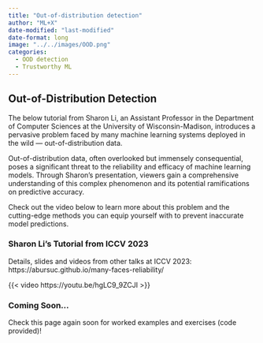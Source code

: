 ```yaml
---
title: "Out-of-distribution detection"
author: "ML+X"
date-modified: "last-modified"
date-format: long
image: "../../images/OOD.png"
categories:
  - OOD detection
  - Trustworthy ML
---
```

## Out-of-Distribution Detection
The below tutorial from Sharon Li, an Assistant Professor in the Department of Computer Sciences at the University of Wisconsin-Madison, introduces a pervasive problem faced by many machine learning systems deployed in the wild — out-of-distribution data.

Out-of-distribution data, often overlooked but immensely consequential, poses a significant threat to the reliability and efficacy of machine learning models. Through Sharon's presentation, viewers gain a comprehensive understanding of this complex phenomenon and its potential ramifications on predictive accuracy.

Check out the video below to learn more about this problem and the cutting-edge methods you can equip yourself with to prevent inaccurate model predictions. 

### Sharon Li's Tutorial from ICCV 2023
Details, slides and videos from other talks at ICCV 2023: https://abursuc.github.io/many-faces-reliability/

{{< video https://youtu.be/hgLC9_9ZCJI >}}

### Coming Soon...
Check this page again soon for worked examples and exercises (code provided)! 
